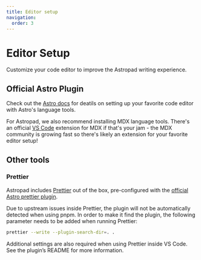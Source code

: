 ```yaml
---
title: Editor setup
navigation:
  order: 3
---
```



# Editor Setup

Customize your code editor to improve the Astropad writing experience.

## Official Astro Plugin

Check out the [Astro docs](https://docs.astro.build/en/editor-setup/) for deatils on setting up your favorite code editor with Astro's language tools.

For Astropad, we also recommend installing MDX language tools. There's an official [VS Code](https://marketplace.visualstudio.com/items?itemName=unifiedjs.vscode-mdx) extension for MDX if that's your jam - the MDX community is growing fast so there's likely an extension for your favorite editor setup!

## Other tools

### Prettier

Astropad includes [Prettier](https://prettier.io/) out of the box, pre-configured with the [official Astro prettier plugin](https://github.com/withastro/prettier-plugin-astro).

<Aside type='caution' aria-label="Using with pnpm">
Due to upstream issues inside Prettier, the plugin will not be automatically detected when using pnpm. In order to make it find the plugin, the following parameter needs to be added when running Prettier:

```bash
prettier --write --plugin-search-dir=. .
```

Additional settings are also required when using Prettier inside VS Code. See the plugin’s README for more information.
</Aside>